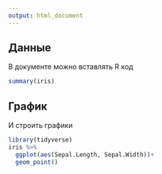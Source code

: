 ```yaml
---
output: html_document
---
```


## Данные
В документе можно вставлять R код

```r
summary(iris)
```

## График
И строить графики

```r
library(tidyverse)
iris %>% 
  ggplot(aes(Sepal.Length, Sepal.Width))+
  geom_point()
```